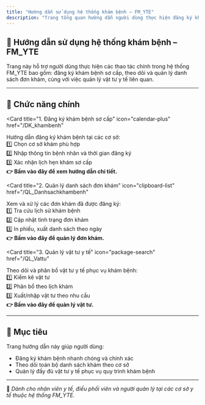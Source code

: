 ```yaml
---
title: "Hướng dẫn sử dụng hệ thống khám bệnh – FM_YTE"
description: "Trang tổng quan hướng dẫn người dùng thực hiện đăng ký khám bệnh sơ cấp và quản lý các đơn khám trong hệ thống FM_YTE."
---
```


## 🏥 Hướng dẫn sử dụng hệ thống khám bệnh – FM_YTE

Trang này hỗ trợ người dùng thực hiện các thao tác chính trong hệ thống FM_YTE bao gồm: đăng ký khám bệnh sơ cấp, theo dõi và quản lý danh sách đơn khám, cùng với việc quản lý vật tư y tế liên quan.

---

## 📌 Chức năng chính

<CardGroup cols="2">

<Card
  title="1. Đăng ký khám bệnh sơ cấp"
  icon="calendar-plus"
  href="/DK_khambenh"
>
  Hướng dẫn đăng ký khám bệnh tại các cơ sở:
  <br />1️⃣ Chọn cơ sở khám phù hợp
  <br />2️⃣ Nhập thông tin bệnh nhân và thời gian đăng ký
  <br />3️⃣ Xác nhận lịch hẹn khám sơ cấp
  <br /><b>👉 Bấm vào đây để xem hướng dẫn chi tiết.</b>
</Card>

<Card
  title="2. Quản lý danh sách đơn khám"
  icon="clipboard-list"
  href="/QL_Danhsachkhambenh"
>
  Xem và xử lý các đơn khám đã được đăng ký:
  <br />1️⃣ Tra cứu lịch sử khám bệnh
  <br />2️⃣ Cập nhật tình trạng đơn khám
  <br />3️⃣ In phiếu, xuất danh sách theo ngày
  <br /><b>👉 Bấm vào đây để quản lý đơn khám.</b>
</Card>

<Card
  title="3. Quản lý vật tư y tế"
  icon="package-search"
  href="/QL_Vattu"
>
  Theo dõi và phân bổ vật tư y tế phục vụ khám bệnh:
  <br />1️⃣ Kiểm kê vật tư
  <br />2️⃣ Phân bổ theo lịch khám
  <br />3️⃣ Xuất/nhập vật tư theo nhu cầu
  <br /><b>👉 Bấm vào đây để quản lý vật tư.</b>
</Card>

</CardGroup>

---

## 🎯 Mục tiêu

Trang hướng dẫn này giúp người dùng:

- Đăng ký khám bệnh nhanh chóng và chính xác
- Theo dõi toàn bộ danh sách khám theo cơ sở
- Quản lý đầy đủ vật tư y tế phục vụ quy trình khám bệnh

---

📍 *Dành cho nhân viên y tế, điều phối viên và người quản lý tại các cơ sở y tế thuộc hệ thống FM_YTE.*
